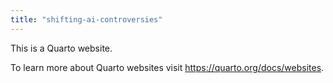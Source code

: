 ```yaml
---
title: "shifting-ai-controversies"
---
```


This is a Quarto website.

To learn more about Quarto websites visit <https://quarto.org/docs/websites>.
